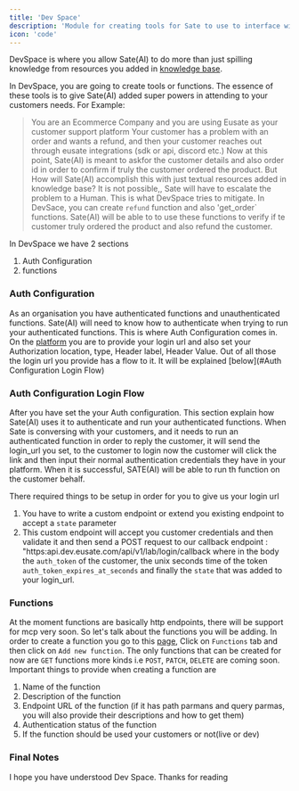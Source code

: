 ```yaml
---
title: 'Dev Space'
description: 'Module for creating tools for Sate to use to interface with your Infrastructure'
icon: 'code'
---
```


DevSpace is where you allow Sate(AI) to do more than just spilling knowledge from resources you added in [knowledge base](/modules/knowledgebase).

In DevSpace, you are going to create tools or functions. The essence of these tools is to give Sate(AI) added super powers in attending to your customers needs.
For Example:
> You are an Ecommerce Company and you are using Eusate as your customer support platform
> Your customer has a problem with an order and wants a refund, and then your customer reaches out through eusate integrations (sdk or api, discord etc.)
> Now at this point, Sate(AI) is meant to askfor the customer details and also order id in order to confirm if truly the customer ordered the product.
> But How will Sate(AI) accomplish this with just textual resources added in knowledge base? It is not possible,, Sate will have to escalate the problem to a Human.
> This is what DevSpace tries to mitigate. In DevSace, you can create `refund` function and also 'get_order` functions. Sate(AI) will be able to to use these functions to verify if te customer truly ordered the product and also refund the customer.


In DevSpace we have 2 sections
1. Auth Configuration
2. functions

### Auth Configuration
As an organisation you have authenticated functions and unauthenticated functions. Sate(AI) will need to know how to authenticate when trying to run your authenticated functions.
This is where Auth Configuration comes in. On the [platform]({devspace}) you are to provide your login url and also set your Authorization location, type, Header label, Header Value.
Out of all those the login url you provide has a flow to it. It will be explained [below](#Auth Configuration Login Flow)

### Auth Configuration Login Flow
After you have set the your Auth configuration. This section explain how Sate(AI) uses it to authenticate and run your authenticated functions. 
When Sate is conversing with your customers, and it needs to run an authenticated function in order to reply the customer, it will send the login_url you set, to the customer to login
now the customer will click the link and then input their normal authentication credentials they have in your platform. When it is successful, SATE(AI) will be able to run th function on the customer behalf. 

There required things to be setup in order for you to give us your login url
1. You have to write a custom endpoint or extend you existing endpoint to accept a `state` parameter
2. This custom endpoint will accept you customer credentials and then validate it and then send a POST request to our callback endpoint
: "https:api.dev.eusate.com/api/v1/lab/login/callback where in the body the `auth_token` of the customer, the unix seconds time of the token `auth_token_expires_at_seconds` and finally the `state` that was added to your login_url.



### Functions
At the moment functions are basically http endpoints, there will be support for mcp very soon. So let's talk about the functions you will be adding.
In order to create a function you go to this [page]({devspace}), Click on `Functions` tab and then click on `Add new function`.
The only functions that can be created for now are `GET` functions more kinds i.e `POST`, `PATCH`, `DELETE` are coming soon.
Important things to provide when creating a function are 
1. Name of the function
2. Description of the function
3. Endpoint URL of the function (if it  has path parmans and query parmas, you will also provide their descriptions and how to get them)
4. Authentication status of the function
5. If the function should be used your customers or not(live or dev)



### Final Notes
I hope you have understood Dev Space. Thanks for reading









